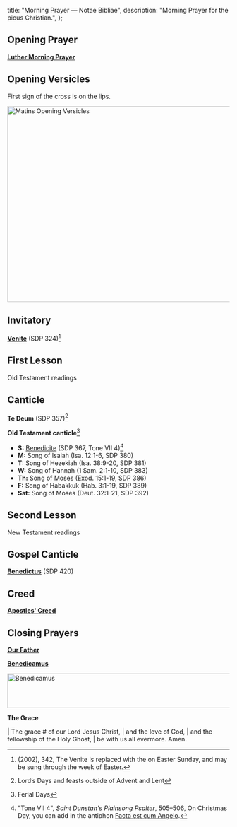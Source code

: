  title: "Morning Prayer — Notae Bibliae",
  description: "Morning Prayer for the pious Christian.",
};

<Initial text="Morning Prayer" />

## Opening Prayer

[**Luther Morning Prayer**](/liturgy/prayers/luther-morning-prayer)

## Opening Versicles

First sign of the cross is on the lips.

<Image
  src="/chants/matins-opening-versicles.svg"
  alt="Matins Opening Versicles"
  width="600"
  height="443"
/>

## Invitatory

<Red text="‡" /> [**Venite**](/liturgy/music/chants/venite) (SDP 324)[^1]

## First Lesson

Old Testament readings

## Canticle

<Red text="+" /> [**Te Deum**](/liturgy/music/chants/te-deum) (SDP 357)[^2]

<Red text="~" /> **Old Testament canticle**[^3]
  - **S:** [Benedicite](/liturgy/music/chants/benedicite) (SDP 367, Tone VII 4)[^4]
  - **M:** Song of Isaiah (Isa. 12:1-6, SDP 380)
  - **T:** Song of Hezekiah (Isa. 38:9-20, SDP 381)
  - **W:** Song of Hannah (1 Sam. 2:1-10, SDP 383)
  - **Th:** Song of Moses (Exod. 15:1-19, SDP 386)
  - **F:** Song of Habakkuk (Hab. 3:1-19, SDP 389)
  - **Sat:** Song of Moses (Deut. 32:1-21, SDP 392)

## Second Lesson

New Testament readings

## Gospel Canticle

[**Benedictus**](/liturgy/music/chants/benedictus) (SDP 420)

## Creed

[**Apostles' Creed**](/liturgy/creeds/apostles-creed)

## Closing Prayers

[**Our Father**](/liturgy/prayers/our-father)

[**Benedicamus**](/liturgy/music/chants/benedicamus)

<Image
  src="/chants/benedicamus-sarum.svg"
  alt="Benedicamus"
  width="600"
  height="78"
/>

**The Grace**

<Poetry>
|  The grace # of our Lord Jesus Christ,
|      and the love of God,
|      and the fellowship of the Holy Ghost,
|          be with us all evermore. Amen.
</Poetry>

[^1]: <Red text="‡" /> *<Definition lang="english" anchor="saint-dunstans-psalter" text="Saint Dunstan's Plainsong Psalter" />* (2002), 342, The Venite is replaced with the <Definition lang="latin" anchor="pascha-nostrum" text="Pascha nostrum" /> on Easter Sunday, and may be sung through the week of Easter.
[^2]: <Red text="+" /> Lord’s Days and feasts outside of Advent and Lent
[^3]: <Red text="~" /> Ferial Days
[^4]: "Tone VII 4", *Saint Dunstan's Plainsong Psalter*, 505–506, On Christmas Day, you can add in the antiphon [Facta est cum Angelo](/liturgy/music/chants/facta-est-cum-angelo).
